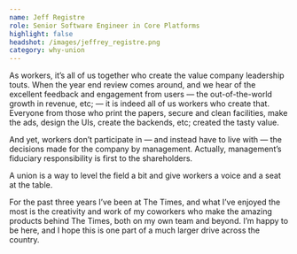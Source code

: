 ```yaml
---
name: Jeff Registre
role: Senior Software Engineer in Core Platforms
highlight: false
headshot: /images/jeffrey_registre.png
category: why-union
---
```

As workers, it’s all of us together who create the value company leadership touts. When the year end review comes around, and we hear of the excellent feedback and engagement from users — the out-of-the-world growth in revenue, etc; —  it is indeed all of us workers who create that. Everyone from those who print the papers, secure and clean facilities, make the ads, design the UIs, create the backends, etc; created the tasty value.

And yet, workers don’t participate in — and instead have to live with — the decisions made for the company by management. Actually, management’s fiduciary responsibility is first to the shareholders.

A union is a way to level the field a bit and give workers a voice and a seat at the table. 

For the past three years I’ve been at The Times, and what I’ve enjoyed the most is the creativity and work of my coworkers who make the amazing products behind The Times, both on my own team and beyond. I’m happy to be here, and I hope this is one part of a much larger drive across the country.
